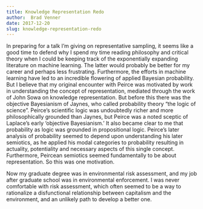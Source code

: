 ```yaml
---
title: Knowledge Representation Redo
author:  Brad Venner
date: 2017-12-20
slug: knowledge-representation-redo
---
```


In preparing for a talk I'm giving on representative sampling, it seems like a good time to defend why I spend my time reading philosophy and critical theory when I could be keeping track of the exponentially expanding literature on machine learning.  The latter would probably be better for my career and perhaps less frustrating.  Furthermore, the efforts in machine learning have led to an incredible flowering of applied Bayesian probability.  But I believe that my original encounter with Peirce was motivated by work in understanding the concept of representation, mediated through the work of John Sowa on knowledge representation.  But before this there was the objective Bayesianism of Jaynes, who called probability theory "the logic of science".  Peirce's scientific logic was undoubtedly richer and more philosophically grounded than Jaynes, but Peirce was a noted sceptic of Laplace's early 'objective Bayesianism.'  It also became clear to me that probability as logic was grounded in propositional logic.  Peirce's later analysis of probability seemed to depend upon understanding his later semiotics, as he applied his modal categories to probability resulting in actuality, potentiality and necessary aspects of this single concept.  Furthermore, Peircean semiotics seemed fundamentally to be about representation.  So this was one motivation.

Now my graduate degree was in environmental risk assessment, and my job after graduate school was in environmental enforcement.  I was never comfortable with risk assessment, which often seemed to be a way to rationalize a disfunctional relationship between capitalism and the environment, and an unlikely path to develop a better one.   
